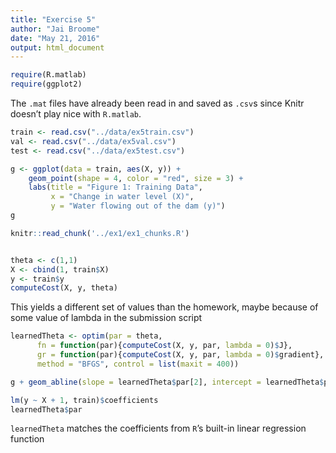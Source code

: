```yaml
---
title: "Exercise 5"
author: "Jai Broome"
date: "May 21, 2016"
output: html_document
---
```


```r
require(R.matlab)
require(ggplot2)
```
The `.mat` files have already been read in and saved as `.csv`s since Knitr doesn't play nice with `R.matlab`.
```r
train <- read.csv("../data/ex5train.csv")
val <- read.csv("../data/ex5val.csv")
test <- read.csv("../data/ex5test.csv")

g <- ggplot(data = train, aes(X, y)) +
    geom_point(shape = 4, color = "red", size = 3) +
    labs(title = "Figure 1: Training Data", 
         x = "Change in water level (X)", 
         y = "Water flowing out of the dam (y)")
g
```


```r
knitr::read_chunk('../ex1/ex1_chunks.R')
```
```r
```

```r
theta <- c(1,1)
X <- cbind(1, train$X)
y <- train$y
computeCost(X, y, theta)
```
This yields a different set of values than the homework, maybe because of some value of lambda in the submission script
```r
learnedTheta <- optim(par = theta,
      fn = function(par){computeCost(X, y, par, lambda = 0)$J},
      gr = function(par){computeCost(X, y, par, lambda = 0)$gradient},
      method = "BFGS", control = list(maxit = 400))
```

```r
g + geom_abline(slope = learnedTheta$par[2], intercept = learnedTheta$par[1])

lm(y ~ X + 1, train)$coefficients
learnedTheta$par
```
`learnedTheta` matches the coefficients from `R`'s built-in linear regression function
